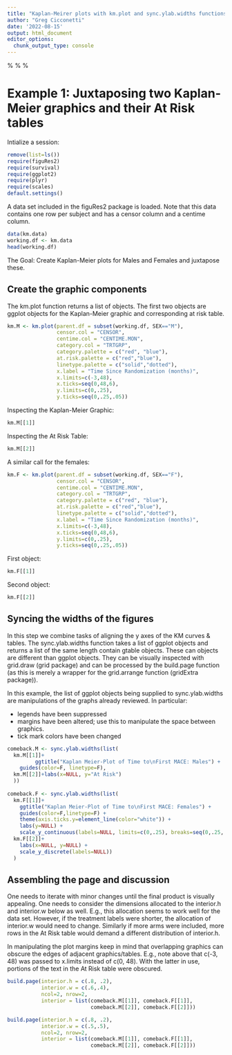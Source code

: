 ---
title: "Kaplan-Meirer plots with km.plot and sync.ylab.widths functions"
author: "Greg Cicconetti"
date: '2022-08-15'
output: html_document
editor_options: 
  chunk_output_type: console
---
%\VignetteEngine{knitr::knitr}
%\VignetteIndexEntry{The km.plot and sync.ylab.widths functions}
%\VignetteDepends{tidyverse, figuRes2}

# Example 1: Juxtaposing two Kaplan-Meier graphics and their At Risk tables

Intialize a session:

```{r, results='hide'}
remove(list=ls())
require(figuRes2)
require(survival)
require(ggplot2)
require(plyr)
require(scales)
default.settings()
```

A data set included in the figuRes2 package is loaded. Note that this data contains one row per subject and has a censor column and a centime column.

```{r }
data(km.data)
working.df <- km.data
head(working.df)
```

The Goal: Create Kaplan-Meier plots for Males and Females and juxtapose these.

## Create the graphic components

The km.plot function returns a list of objects.  The first two objects are ggplot objects for the Kaplan-Meier graphic and corresponding at risk table.

```{r}
km.M <- km.plot(parent.df = subset(working.df, SEX=="M"),
                censor.col = "CENSOR", 
                centime.col = "CENTIME.MON",
                category.col = "TRTGRP",
                category.palette = c("red", "blue"),
                at.risk.palette = c("red","blue"),                       
                linetype.palette = c("solid","dotted"), 
                x.label = "Time Since Randomization (months)", 
                x.limits=c(-3,48),
                x.ticks=seq(0,48,6),
                y.limits=c(0,.25), 
                y.ticks=seq(0,.25,.05))
```

Inspecting the Kaplan-Meier Graphic:
```{r, fig.cap="Kaplan-Meier Graphic for Males"}
km.M[[1]]
```

Inspecting the At Risk Table:
```{r, fig.cap="Corresponding At Risk Table for Males"}
km.M[[2]]
```

A similar call for the females:
```{r}
km.F <- km.plot(parent.df = subset(working.df, SEX=="F"),
                censor.col = "CENSOR", 
                centime.col = "CENTIME.MON",
                category.col = "TRTGRP",
                category.palette = c("red", "blue"),
                at.risk.palette = c("red","blue"),
                linetype.palette = c("solid","dotted"), 
                x.label = "Time Since Randomization (months)",
                x.limits=c(-3,48),
                x.ticks=seq(0,48,6),
                y.limits=c(0,.25), 
                y.ticks=seq(0,.25,.05))
```

First object:
```{r, fig.cap="Kaplan-Meier Graph for Females"}
km.F[[1]]
```

Second object:
```{r, fig.cap="Number at Risk Table for Females"}
km.F[[2]]
```

## Syncing the widths of the figures
In this step we combine tasks of aligning the y axes of the KM curves & tables. The sync.ylab.widths function takes a list of ggplot objects and returns a list of the same length contain gtable objects.  These can objects are different than ggplot objects.  They can be visually inspected with grid.draw (grid package) and can be processed by the build.page function (as this is merely a wrapper for the grid.arrange function (gridExtra package)).

In this example, the list of ggplot objects being supplied to sync.ylab.widths are manipulations of the graphs already reviewed.  In particular: 

* legends have been suppressed
* margins have been altered; use this to manipulate the space between graphics.
* tick mark colors have been changed

```{r}
comeback.M <- sync.ylab.widths(list(
  km.M[[1]]+
         ggtitle("Kaplan Meier-Plot of Time to\nFirst MACE: Males") +
    guides(color=F, linetype=F), 
  km.M[[2]]+labs(x=NULL, y="At Risk")
  ))
    
comeback.F <- sync.ylab.widths(list(
  km.F[[1]]+
    ggtitle("Kaplan Meier-Plot of Time to\nFirst MACE: Females") +
    guides(color=F,linetype=F) +
    theme(axis.ticks.y=element_line(color="white")) + 
    labs(y=NULL) +
    scale_y_continuous(labels=NULL, limits=c(0,.25), breaks=seq(0,.25,.05)),
  km.F[[2]]+
    labs(x=NULL, y=NULL) +
    scale_y_discrete(labels=NULL))
  )
```

## Assembling the page and discussion
One needs to iterate with minor changes until the final product is visually appealing. One needs to consider the dimensions allocated to the interior.h and interior.w below as well. E.g., this allocation seems to work well for the data set. However, if the treatment labels were shorter, the allocation of interior.w would need to change.  Similarly if more arms were included, more rows in the At Risk table would demand a different distribution of interior.h.  

In manipulating the plot margins keep in mind that overlapping graphics can obscure the edges of adjacent graphics/tables.  E.g., note above that c(-3, 48) was passed to x.limits instead of c(0, 48).  With the latter in use, portions of the text in the At Risk table were obscured.  

```{r, fig.cap="A Figure that arranges four graphics"}
build.page(interior.h = c(.8, .2),
           interior.w = c(.6,.4),
           ncol=2, nrow=2,
           interior = list(comeback.M[[1]], comeback.F[[1]],
                           comeback.M[[2]], comeback.F[[2]]))
```

```{r, fig.cap="A Figure that better arranges four graphics"}
build.page(interior.h = c(.8, .2),
           interior.w = c(.5,.5),
           ncol=2, nrow=2,
           interior = list(comeback.M[[1]], comeback.F[[1]],
                           comeback.M[[2]], comeback.F[[2]]))
```
